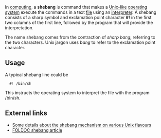 In [[computing]], a '''shebang''' is command that makes a [[Unix-like]] [[operating system]] execute the commands in a text [[file]] using an [[interpreter (computer software)|interpreter]]. A shebang consists of a sharp symbol and exclamation point character '''#!''' in the first two columns of the first line, followed by the program that will provide the interpretation. 

The name shebang comes from the contraction of ''sharp bang'', referring to the two characters.  Unix jargon uses ''bang'' to refer to the exclamation point character.

==Usage==

A typical shebang line could be

   #! /bin/sh

This instructs the operating system to interpret the file with the program /bin/sh.

==External links==

*[http://homepages.cwi.nl/~aeb/std/shebang/ Some details about the shebang mechanism on various Unix flavours]
*[http://wombat.doc.ic.ac.uk/foldoc/foldoc.cgi?shebang FOLDOC shebang article]
